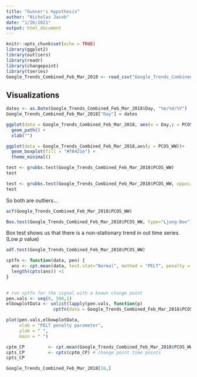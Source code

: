 ```yaml
---
title: "Gunner's Hypothesis"
author: "Nicholas Jacob"
date: "1/26/2021"
output: html_document
---
```


```r
knitr::opts_chunk$set(echo = TRUE)
library(ggplot2)
library(outliers)
library(readr)
library(changepoint)
library(tseries)
Google_Trends_Combined_Feb_Mar_2018 <- read_csv("Google_Trends_Combined_Feb_Mar_2018.csv")
```

## Visualizations
```r
dates <- as.Date(Google_Trends_Combined_Feb_Mar_2018$Day, "%m/%d/%Y")
Google_Trends_Combined_Feb_Mar_2018["Day"] = dates
```



```r
ggplot(data = Google_Trends_Combined_Feb_Mar_2018, aes(x = Day,y = PCOS_WW, group = 1)) +
  geom_path() +
  xlab("") 
```
```r
ggplot(data = Google_Trends_Combined_Feb_Mar_2018,aes(y = PCOS_WW))+
  geom_boxplot(fill = "#f0421e") +
  theme_minimal()
```

```r

test <- grubbs.test(Google_Trends_Combined_Feb_Mar_2018$PCOS_WW)
test
```

```r

test <- grubbs.test(Google_Trends_Combined_Feb_Mar_2018$PCOS_WW, opposite = TRUE)
test
```

So both are outliers...

```r
acf(Google_Trends_Combined_Feb_Mar_2018$PCOS_WW)
```

```r
Box.test(Google_Trends_Combined_Feb_Mar_2018$PCOS_WW, type="Ljung-Box")
```

Box test shows us that there is a non-stationary trend in out time series. (Low $p$ value)

```r

adf.test(Google_Trends_Combined_Feb_Mar_2018$PCOS_WW)
```

```r
cptfn <- function(data, pen) {
  ans <- cpt.mean(data, test.stat="Normal", method = "PELT", penalty = "Manual", pen.value = pen) 
  length(cpts(ans)) +1
}
 

# run cptfn for the signal with a known change point
pen.vals <- seq(0, 500,1)
elbowplotData <- unlist(lapply(pen.vals, function(p) 
                  cptfn(data = Google_Trends_Combined_Feb_Mar_2018$PCOS_WW, pen = p)))

plot(pen.vals,elbowplotData,
     xlab = "PELT penalty parameter",
     ylab = " ",
     main = " ")

```


```r


cptm_CP         <- cpt.mean(Google_Trends_Combined_Feb_Mar_2018$PCOS_WW, penalty='Manual',pen.value=200,method='PELT') 
cpts_CP         <- cpts(cptm_CP) # change point time points
cpts_CP
```

```r
Google_Trends_Combined_Feb_Mar_2018[16,]
```